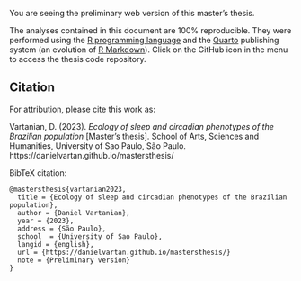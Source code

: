 You are seeing the preliminary web version of this master's thesis.

The analyses contained in this document are 100% reproducible. They were performed using the [R programming language](https://www.r-project.org/) and the [Quarto](https://quarto.org/) publishing system (an evolution of [R Markdown](https://rmarkdown.rstudio.com/)). Click on the GitHub icon in the menu to access the thesis code repository.

## Citation

For attribution, please cite this work as:

Vartanian, D. (2023). _Ecology of sleep and circadian phenotypes of the 
Brazilian population_ [Master's thesis]. School of Arts, Sciences and Humanities,
University of Sao Paulo, São Paulo. https://danielvartan.github.io/mastersthesis/

BibTeX citation:

```
@mastersthesis{vartanian2023,
  title = {Ecology of sleep and circadian phenotypes of the Brazilian population},
  author = {Daniel Vartanian},
  year = {2023},
  address = {São Paulo},
  school  = {University of Sao Paulo},
  langid = {english},
  url = {https://danielvartan.github.io/mastersthesis/}
  note = {Preliminary version}
}
```
